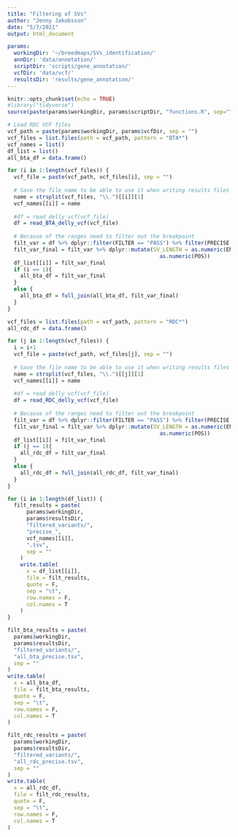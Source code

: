 ```yaml
---
title: "Filtering of SVs"
author: "Jenny Jakobsson"
date: "5/7/2021"
output: html_document

params:
  workingDir: '~/breedmaps/SVs_identification/'
  annDir: 'data/annotation/'
  scriptDir: 'scripts/gene_annotation/'
  vcfDir: 'data/vcf/'
  resultsDir: 'results/gene_annotation/'
---
```


```r
knitr::opts_chunk$set(echo = TRUE)
#library("tidyverse")
source(paste(params$workingDir, params$scriptDir, "functions.R", sep=""))

```



```r
# Load RDC VCF files
vcf_path = paste(params$workingDir, params$vcfDir, sep = "")
vcf_files = list.files(path = vcf_path, pattern = "BTA*")
vcf_names = list()
df_list = list()
all_bta_df = data.frame()

for (i in 1:length(vcf_files)) {
  vcf_file = paste(vcf_path, vcf_files[i], sep = "")
  
  # Save the file name to be able to use it when writing results files
  name = strsplit(vcf_files, "\\.")[[i]][1]
  vcf_names[[i]] = name
  
  #df = read_delly_vcf(vcf_file)
  df = read_BTA_delly_vcf(vcf_file)
  
  # Because of the ranges need to filter out the breakpoint
  filt_var = df %>% dplyr::filter(FILTER == "PASS") %>% filter(PRECISE == TRUE)
  filt_var_final = filt_var %>% dplyr::mutate(SV_LENGTH = as.numeric(END) -
                                                as.numeric(POS))
  df_list[[i]] = filt_var_final
  if (i == 1){
    all_bta_df = filt_var_final
  }
  else {
    all_bta_df = full_join(all_bta_df, filt_var_final)
  }
}

```

```r
vcf_files = list.files(path = vcf_path, pattern = "RDC*")
all_rdc_df = data.frame()

for (j in 1:length(vcf_files)) {
  i = i+1
  vcf_file = paste(vcf_path, vcf_files[j], sep = "")
  
  # Save the file name to be able to use it when writing results files
  name = strsplit(vcf_files, "\\.")[[j]][1]
  vcf_names[[i]] = name
  
  #df = read_delly_vcf(vcf_file)
  df = read_RDC_delly_vcf(vcf_file)
  
  # Because of the ranges need to filter out the breakpoint
  filt_var = df %>% dplyr::filter(FILTER == "PASS") %>% filter(PRECISE == TRUE)
  filt_var_final = filt_var %>% dplyr::mutate(SV_LENGTH = as.numeric(END) -
                                                as.numeric(POS))
  df_list[[i]] = filt_var_final
  if (j == 1){
    all_rdc_df = filt_var_final
  }
  else {
    all_rdc_df = full_join(all_rdc_df, filt_var_final)
  }
}

```

```r
for (i in 1:length(df_list)) {
  filt_results = paste(
      params$workingDir,
      params$resultsDir,
      "filtered_variants/",
      "precise_",
      vcf_names[[i]],
      ".tsv",
      sep = ""
    )
    write.table(
      x = df_list[[i]],
      file = filt_results,
      quote = F,
      sep = "\t",
      row.names = F,
      col.names = T
    )
}

filt_bta_results = paste(
  params$workingDir,
  params$resultsDir,
  "filtered_variants/",
  "all_bta_precise.tsv",
  sep = ""
)
write.table(
  x = all_bta_df,
  file = filt_bta_results,
  quote = F,
  sep = "\t",
  row.names = F,
  col.names = T
)

filt_rdc_results = paste(
  params$workingDir,
  params$resultsDir,
  "filtered_variants/",
  "all_rdc_precise.tsv",
  sep = ""
)
write.table(
  x = all_rdc_df,
  file = filt_rdc_results,
  quote = F,
  sep = "\t",
  row.names = F,
  col.names = T
)

```


